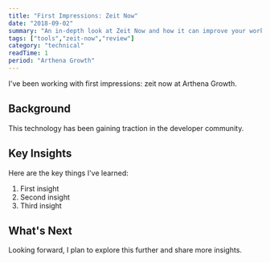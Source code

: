 ```yaml
---
title: "First Impressions: Zeit Now"
date: "2018-09-02"
summary: "An in-depth look at Zeit Now and how it can improve your workflow."
tags: ["tools","zeit-now","review"]
category: "technical"
readTime: 1
period: "Arthena Growth"
---
```


I've been working with first impressions: zeit now at Arthena Growth.

## Background

This technology has been gaining traction in the developer community.

## Key Insights

Here are the key things I've learned:

1. First insight
2. Second insight
3. Third insight

## What's Next

Looking forward, I plan to explore this further and share more insights.

